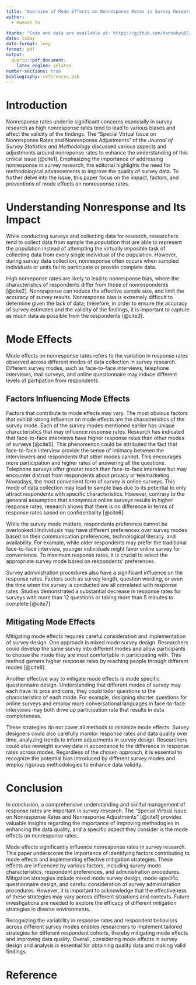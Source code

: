 ```yaml
---
title: "Overview of Mode Effects on Nonresponse Rates in Survey Research"
author: 
  - Hannah Yu

thanks: "Code and data are available at: https://github.com/hannahyu07/Non-response-rate."
date: today
date-format: long
format: pdf
output:
  quarto::pdf_document:
    latex_engine: xelatex
number-sections: true
bibliography: references.bib
---
```


# Introduction

Nonresponse rates underlie significant concerns especially in survey research as high nonresponse rates tend to lead to various biases and affect the validity of the findings. The "Special Virtual Issue on Nonresponse Rates and Nonresponse Adjustments" of the *Journal of Survey Statistics and Methodology* discussed various aspects and adjustments around nonreponse rates to enhance the understanding of this critical issue [@cite1]. Emphasizing the importance of addressing nonresponse in survey research, the editorial highlights the need for methodological advancements to improve the quality of survey data. To further delve into the issue, this paper focus on the impact, factors, and preventions of mode effects on nonresponse rates.

# Understanding Nonresponse and Its Impact

While conducting surveys and collecting data for research, researchers tend to collect data from sample the population that are able to represent the population instead of attempting the virtually imposible task of collecting data from every single individual of the population. However, during survey data collection, nonresponse often occurs when sampled individuals or units fail to participate or provide complete data.

High nonreponse rates are likely to lead to nonresponse bias, where the characteristics of respondents differ from those of nonrespondents [@cite2]. Nonresponse can reduce the effective sample size, and limit the accuracy of survey results. Nonresponse bias is extremely difficult to determine given the lack of data; therefore, in order to ensure the accuracy of survey estimates and the validity of the findings, it is important to capture as much data as possible from the respondents [@cite3].

# Mode Effects

Mode effects on nonresponse rates refers to the variation in response rates observed across different modes of data collection in survey research. Different survey modes, such as face-to-face interviews, telephone interviews, mail surveys, and online questionnaire may induce different levels of partipation from respondents.

## Factors Influencing Mode Effects

Factors that contribute to mode effects may vary. The most obvious factors that exhibit strong influence on mode effects are the characteristics of the survey mode. Each of the survey modes mentioned earlier has unique characteristics that may influence response rates. Research has indicated that face-to-face interviews have higher response rates than other modes of surveys [@cite5]. This phenomenon could be attributed the fact that face-to-face interview provide the sense of intimacy between the interviewers and respondents that other modes cannot. This encourages more participation and higher rates of answering all the questions. Telephone surveys offer greater reach than face-to-face interview but may encounter distrust from respondents about privacy or telemarketing. Nowadays, the most convenient form of survey is online surveys. This mode of data collection may lead to sample bias due to its potential to only attract respondents with specific characteristics. However, contrary to the genearal assumption that anonymous online surveys results in higher response rates, research shows that there is no difference in terms of response rates based on confidentiality [@cite6].

While the survey mode matters, respondents preference cannot be overlooked.I Individuals may have different preferences over survey modes based on their communication preferences, technological literacy, and availability. For example, while older respondents may prefer the traditional face-to-face interview, younger individuals might favor online survey for convenience. To maximum response rates, it is crucial to select the appropriate survey mode based on respondents' preferences.

Survey administration procedures also have a significant influence on the response rates. Factors such as survey length, question wording, or even the time when the survey is conducted are all correlated with response rates. Studies demonstrated a substantial decrease in response rates for surveys with more than 12 questions or taking more than 5 minutes to complete [@cite7]

## Mitigating Mode Effects

Mitigating mode effects requires careful consideration and implementation of survey design. One approach is mixed mode survey design. Researchers could develop the same survey into different modes and allow participants to choose the mode they are most comfortable in participating with. This method garners higher response rates by reaching people through different modes [@cite8].

Another effective way to mitigate mode effects is mode specific questionnaire design. Understanding that different modes of survey may each have its pros and cons, they could tailor questions to the characteristics of each mode. For example, designing shorter questions for online surveys and employ more conversational languages in face-to-face interviews may both drive up participation rate that results in data completeness.

These strategies do not cover all methods to minimize mode effects. Survey designers could also carefully monitor response rates and data quality over time, analyzing trends to inform adjustments in survey design. Researchers could also reweight survey data in accordance to the difference in response rates across modes. Regardless of the chosen approach, it is essential to recognize the potential bias introduced by different survey modes and employ rigorous methodologies to enhance data validity.

# Conclusion

In conclusion, a comprehensive understanding and skillful management of response rates are important in survey research. The "Special Virtual Issue on Nonresponse Rates and Nonresponse Adjustments" [@cite1] provides valuable insights regarding the importance of improving methodogies in enhancing the data quality, and a specific aspect they consider is the mode effects on nonresponse rates.

Mode effects significantly influence nonresponse rates in survey research. This paper underscores the importance of identifying factors contributing to mode effects and implementing effective mitigation strategies. These effects are influenced by various factors, including survey mode characteristics, respondent preferences, and administration procedures. Mitigation strategies include mixed mode survey design, mode-specific questionnaire design, and careful consideration of survey administration procedures. However, it is important to acknowledge that the effectiveness of these strategies may vary across different situations and contexts. Future investigations are needed to explore the efficacy of different mitigation strategies in diverse environments.

Recognizing the variability in response rates and respondent behaviors across different survey modes enables researchers to implement tailored strategies for different respondent cohorts, thereby mitigating mode effects and improving data quality. Overall, considering mode effects in survey design and analysis is essential for obtaining quality data and making valid findings.

# Reference
